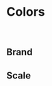 
<Meta title="Theme/Colors" />

# Colors

<br />

## Brand

<ColorPalette>
  <ColorItem
    title="Primary"
    subtitle=""
    colors={{
      main: '#2937FF',
      dark: '#373D8C',
      light: '#5C67FF',
      highlight: '#E0E2FF',
      bgLight: '#F0F1FF'
    }}
  />
  <ColorItem
    title="Secondary Red"
    subtitle=""
    colors={{
      main: '#E52535',
      dark: '#8C2B33',
      light: '#FF5260',
      highlight: '#FFE0E3',
      bgLight: '#FFF0F1'
    }}
  />
  <ColorItem
    title="Secondary Purple"
    subtitle=""
    colors={{
      main: '#6314FF',
      dark: '#4B2B8C',
      light: '#8547FF',
      highlight: '#EAE0FF',
      bgLight: '#F5F0FF'
    }}
  />
</ColorPalette>

## Scale

<ColorPalette>
  <ColorItem
    title="Grey"
    subtitle=""
    colors={{
      grey20: Colors.grey[20],
      grey40: Colors.grey[40],
      grey60: Colors.grey[60],
      grey80: Colors.grey[80],
      grey90: Colors.grey[90],
      grey96: Colors.grey[95],
      grey98: Colors.grey[98],
    }}
  />
</ColorPalette>

